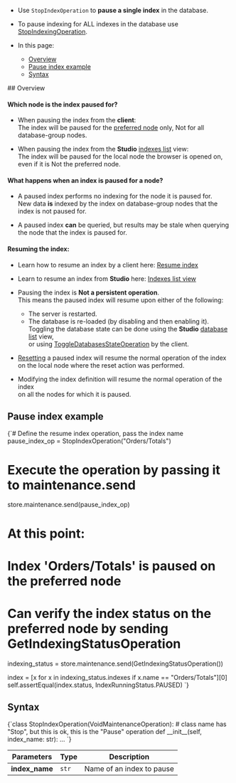 
<Admonition type="note" title="">

* Use `StopIndexOperation` to **pause a single index** in the database.

* To pause indexing for ALL indexes in the database use [StopIndexingOperation](../../../../client-api/operations/maintenance/indexes/stop-indexing.mdx).

* In this page:
    * [Overview](../../../../client-api/operations/maintenance/indexes/stop-index.mdx#overview)
    * [Pause index example](../../../../client-api/operations/maintenance/indexes/stop-index.mdx#pause-index-example)
    * [Syntax](../../../../client-api/operations/maintenance/indexes/stop-index.mdx#syntax)

</Admonition>
## Overview

#### Which node is the index paused for?

* When pausing the index from the **client**:  
  The index will be paused for the [preferred node](../../../../client-api/configuration/load-balance/overview.mdx#the-preferred-node) only, 
  Not for all database-group nodes.

* When pausing the index from the **Studio** [indexes list](../../../../studio/database/indexes/indexes-list-view.mdx#indexes-list-view---actions) view:  
  The index will be paused for the local node the browser is opened on, even if it is Not the preferred node.
#### What happens when an index is paused for a node?

* A paused index performs no indexing for the node it is paused for.  
  New data **is** indexed by the index on database-group nodes that the index is not paused for.

* A paused index **can** be queried, but results may be stale when querying the node that the index is paused for.
#### Resuming the index:

* Learn how to resume an index by a client here: [Resume index](../../../../client-api/operations/maintenance/indexes/start-index.mdx)  

* Learn to resume an index from **Studio** here: [Indexes list view](../../../../studio/database/indexes/indexes-list-view.mdx#indexes-list-view---actions)  

* Pausing the index is **Not a persistent operation**.  
  This means the paused index will resume upon either of the following:
    * The server is restarted.
    * The database is re-loaded (by disabling and then enabling it).  
      Toggling the database state can be done using the **Studio** [database list](../../../../studio/database/databases-list-view.mdx#database-actions) view,  
      or using [ToggleDatabasesStateOperation](../../../../client-api/operations/server-wide/toggle-databases-state.mdx) by the client.

* [Resetting](../../../../client-api/operations/maintenance/indexes/reset-index.mdx) a paused index will resume the normal operation of the index  
  on the local node where the reset action was performed.

* Modifying the index definition will resume the normal operation of the index  
  on all the nodes for which it is paused.



## Pause index example

<TabItem value="pause_index" label="pause_index">
<CodeBlock language="python">
{`# Define the resume index operation, pass the index name
pause_index_op = StopIndexOperation("Orders/Totals")

# Execute the operation by passing it to maintenance.send
store.maintenance.send(pause_index_op)

# At this point:
# Index 'Orders/Totals' is paused on the preferred node

# Can verify the index status on the preferred node by sending GetIndexingStatusOperation
indexing_status = store.maintenance.send(GetIndexingStatusOperation())

index = [x for x in indexing_status.indexes if x.name == "Orders/Totals"][0]
self.assertEqual(index.status, IndexRunningStatus.PAUSED)
`}
</CodeBlock>
</TabItem>



## Syntax

<TabItem value="syntax" label="syntax">
<CodeBlock language="python">
{`class StopIndexOperation(VoidMaintenanceOperation):
    # class name has "Stop", but this is ok, this is the "Pause" operation
    def __init__(self, index_name: str): ...
`}
</CodeBlock>
</TabItem>

| Parameters | Type | Description |
| - | - | - |
| **index_name** | `str` | Name of an index to pause |




